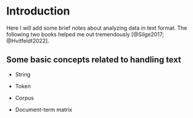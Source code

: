 # Introduction

Here I will add some brief notes about analyzing data in text format. The following two books helped me out tremendously [@Silge2017; @Hvitfeldt2022].

## Some basic concepts related to handling text

+ String

+ Token

+ Corpus

+ Document-term matrix